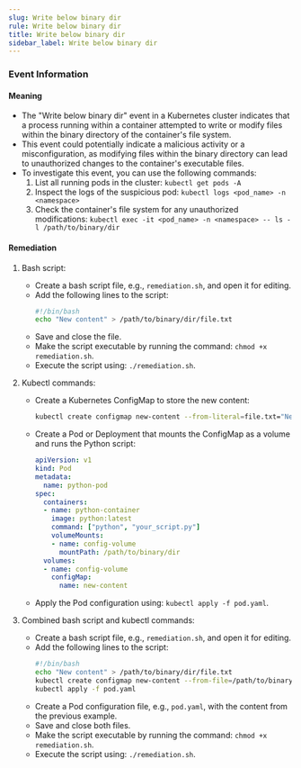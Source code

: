 ```yaml
--- 
slug: Write below binary dir
rule: Write below binary dir
title: Write below binary dir
sidebar_label: Write below binary dir
---
```

                   

### Event Information

#### Meaning

- The "Write below binary dir" event in a Kubernetes cluster indicates that a process running within a container attempted to write or modify files within the binary directory of the container's file system.
- This event could potentially indicate a malicious activity or a misconfiguration, as modifying files within the binary directory can lead to unauthorized changes to the container's executable files.
- To investigate this event, you can use the following commands:
  1. List all running pods in the cluster: `kubectl get pods -A`
  2. Inspect the logs of the suspicious pod: `kubectl logs <pod_name> -n <namespace>`
  3. Check the container's file system for any unauthorized modifications: `kubectl exec -it <pod_name> -n <namespace> -- ls -l /path/to/binary/dir`

#### Remediation

1. Bash script:
   - Create a bash script file, e.g., `remediation.sh`, and open it for editing.
   - Add the following lines to the script:
     ```bash
     #!/bin/bash
     echo "New content" > /path/to/binary/dir/file.txt
     ```
   - Save and close the file.
   - Make the script executable by running the command: `chmod +x remediation.sh`.
   - Execute the script using: `./remediation.sh`.

2. Kubectl commands:
   - Create a Kubernetes ConfigMap to store the new content:
     ```bash
     kubectl create configmap new-content --from-literal=file.txt="New content"
     ```
   - Create a Pod or Deployment that mounts the ConfigMap as a volume and runs the Python script:
     ```yaml
     apiVersion: v1
     kind: Pod
     metadata:
       name: python-pod
     spec:
       containers:
       - name: python-container
         image: python:latest
         command: ["python", "your_script.py"]
         volumeMounts:
         - name: config-volume
           mountPath: /path/to/binary/dir
       volumes:
       - name: config-volume
         configMap:
           name: new-content
     ```
   - Apply the Pod configuration using: `kubectl apply -f pod.yaml`.

3. Combined bash script and kubectl commands:
   - Create a bash script file, e.g., `remediation.sh`, and open it for editing.
   - Add the following lines to the script:
     ```bash
     #!/bin/bash
     echo "New content" > /path/to/binary/dir/file.txt
     kubectl create configmap new-content --from-file=/path/to/binary/dir/file.txt
     kubectl apply -f pod.yaml
     ```
   - Create a Pod configuration file, e.g., `pod.yaml`, with the content from the previous example.
   - Save and close both files.
   - Make the script executable by running the command: `chmod +x remediation.sh`.
   - Execute the script using: `./remediation.sh`.

 